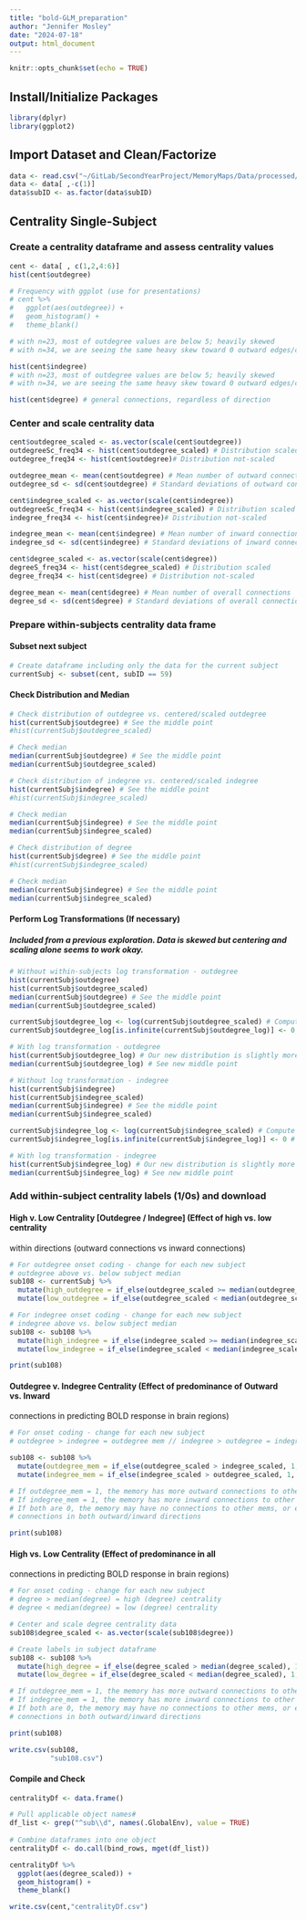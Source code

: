 ```yaml
---
title: "bold-GLM_preparation"
author: "Jennifer Mosley"
date: "2024-07-18"
output: html_document
---
```


```r
knitr::opts_chunk$set(echo = TRUE)
```

## Install/Initialize Packages

```r
library(dplyr)
library(ggplot2)
```

## Import Dataset and Clean/Factorize

```r
data <- read.csv("~/GitLab/SecondYearProject/MemoryMaps/Data/processed/fullData_40.csv")
data <- data[ ,-c(1)]
data$subID <- as.factor(data$subID)
```

## Centrality Single-Subject

### Create a centrality dataframe and assess centrality values

```r
cent <- data[ , c(1,2,4:6)]
hist(cent$outdegree) 

# Frequency with ggplot (use for presentations)
# cent %>%
#   ggplot(aes(outdegree)) + 
#   geom_histogram() +
#   theme_blank()

# with n=23, most of outdegree values are below 5; heavily skewed
# with n=34, we are seeing the same heavy skew toward 0 outward edges/connections (low outd)

hist(cent$indegree) 
# with n=23, most of outdegree values are below 5; heavily skewed
# with n=34, we are seeing the same heavy skew toward 0 outward edges/connections (low ind)

hist(cent$degree) # general connections, regardless of direction
```

### Center and scale centrality data

```r
cent$outdegree_scaled <- as.vector(scale(cent$outdegree))
outdegreeSc_freq34 <- hist(cent$outdegree_scaled) # Distribution scaled
outdegree_freq34 <- hist(cent$outdegree)# Distribution not-scaled

outdegree_mean <- mean(cent$outdegree) # Mean number of outward connections 
outdegree_sd <- sd(cent$outdegree) # Standard deviations of outward connections 

cent$indegree_scaled <- as.vector(scale(cent$indegree)) 
outdegreeSc_freq34 <- hist(cent$indegree_scaled) # Distribution scaled
indegree_freq34 <- hist(cent$indegree)# Distribution not-scaled

indegree_mean <- mean(cent$indegree) # Mean number of inward connections 
indegree_sd <- sd(cent$indegree) # Standard deviations of inward connections 

cent$degree_scaled <- as.vector(scale(cent$degree))
degreeS_freq34 <- hist(cent$degree_scaled) # Distribution scaled
degree_freq34 <- hist(cent$degree) # Distribution not-scaled

degree_mean <- mean(cent$degree) # Mean number of overall connections 
degree_sd <- sd(cent$degree) # Standard deviations of overall connections 
```

### Prepare within-subjects centrality data frame

#### Subset next subject

```r
# Create dataframe including only the data for the current subject
currentSubj <- subset(cent, subID == 59)
```

#### Check Distribution and Median

```r
# Check distribution of outdegree vs. centered/scaled outdegree
hist(currentSubj$outdegree) # See the middle point
#hist(currentSubj$outdegree_scaled)

# Check median
median(currentSubj$outdegree) # See the middle point
median(currentSubj$outdegree_scaled)

# Check distribution of indegree vs. centered/scaled indegree
hist(currentSubj$indegree) # See the middle point
#hist(currentSubj$indegree_scaled)

# Check median
median(currentSubj$indegree) # See the middle point
median(currentSubj$indegree_scaled)

# Check distribution of degree
hist(currentSubj$degree) # See the middle point
#hist(currentSubj$indegree_scaled)

# Check median
median(currentSubj$indegree) # See the middle point
median(currentSubj$indegree_scaled)
```

#### Perform Log Transformations (If necessary)

##### Included from a previous exploration. Data is skewed but centering and scaling alone seems to work okay.

```r
# Without within-subjects log transformation - outdegree
hist(currentSubj$outdegree)
hist(currentSubj$outdegree_scaled)
median(currentSubj$outdegree) # See the middle point
median(currentSubj$outdegree_scaled)

currentSubj$outdegree_log <- log(currentSubj$outdegree_scaled) # Compute log transformation
currentSubj$outdegree_log[is.infinite(currentSubj$outdegree_log)] <- 0 # Replace Infs to 0s

# With log transformation - outdegree
hist(currentSubj$outdegree_log) # Our new distribution is slightly more evenly distributed
median(currentSubj$outdegree_log) # See new middle point

# Without log transformation - indegree
hist(currentSubj$indegree)
hist(currentSubj$indegree_scaled)
median(currentSubj$indegree) # See the middle point
median(currentSubj$indegree_scaled)

currentSubj$indegree_log <- log(currentSubj$indegree_scaled) # Compute log transformation
currentSubj$indegree_log[is.infinite(currentSubj$indegree_log)] <- 0 # Replace Infs to 0s (result of log transforming 0s)

# With log transformation - indegree
hist(currentSubj$indegree_log) # Our new distribution is slightly more evenly distributed
median(currentSubj$indegree_log) # See new middle point
```

### Add within-subject centrality labels (1/0s) and download

#### High v. Low Centrality [Outdegree / Indegree] (Effect of high vs. low centrality

within directions (outward connections vs inward connections)

```r
# For outdegree onset coding - change for each new subject
# outdegree above vs. below subject median 
sub108 <- currentSubj %>%
  mutate(high_outdegree = if_else(outdegree_scaled >= median(outdegree_scaled), 1, 0)) %>%
  mutate(low_outdegree = if_else(outdegree_scaled < median(outdegree_scaled), 1, 0))

# For indegree onset coding - change for each new subject
# indegree above vs. below subject median
sub108 <- sub108 %>%
  mutate(high_indegree = if_else(indegree_scaled >= median(indegree_scaled), 1, 0)) %>%
  mutate(low_indegree = if_else(indegree_scaled < median(indegree_scaled), 1, 0))

print(sub108)
```

#### Outdegree v. Indegree Centrality (Effect of predominance of Outward vs. Inward

connections in predicting BOLD response in brain regions)

```r
# For onset coding - change for each new subject
# outdegree > indegree = outdegree mem // indegree > outdegree = indegree mem

sub108 <- sub108 %>%
  mutate(outdegree_mem = if_else(outdegree_scaled > indegree_scaled, 1, 0)) %>%
  mutate(indegree_mem = if_else(indegree_scaled > outdegree_scaled, 1, 0))

# If outdegree_mem = 1, the memory has more outward connections to other mems
# If indegree_mem = 1, the memory has more inward connections to other mems
# If both are 0, the memory may have no connections to other mems, or equal 
# connections in both outward/inward directions

print(sub108)
```

#### High vs. Low Centrality (Effect of predominance in all

connections in predicting BOLD response in brain regions)

```r
# For onset coding - change for each new subject
# degree > median(degree) = high (degree) centrality
# degree < median(degree) = low (degree) centrality

# Center and scale degree centrality data
sub108$degree_scaled <- as.vector(scale(sub108$degree))

# Create labels in subject dataframe
sub108 <- sub108 %>%
  mutate(high_degree = if_else(degree_scaled > median(degree_scaled), 1, 0)) %>%
  mutate(low_degree = if_else(degree_scaled < median(degree_scaled), 1, 0))

# If outdegree_mem = 1, the memory has more outward connections to other mems
# If indegree_mem = 1, the memory has more inward connections to other mems
# If both are 0, the memory may have no connections to other mems, or equal 
# connections in both outward/inward directions

print(sub108)

write.csv(sub108,
          "sub108.csv")
```

#### Compile and Check

```r

centralityDf <- data.frame()

# Pull applicable object names#
df_list <- grep("^sub\\d", names(.GlobalEnv), value = TRUE)
 
# Combine dataframes into one object
centralityDf <- do.call(bind_rows, mget(df_list))

centralityDf %>%
  ggplot(aes(degree_scaled)) + 
  geom_histogram() +
  theme_blank()

write.csv(cent,"centralityDf.csv")
```
